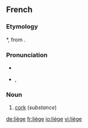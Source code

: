 {{also|Liège|liege}}
==French==

===Etymology===
{{VL.|fr}} *{{term||levius}}, from {{L.|fr}} {{term|levis||light, unimportant}}.

===Pronunciation===
* {{audio|Fr-liège.ogg|audio}}
* {{IPA|/ljɛʒ/}}, {{SAMPA|/ljEZ/}}

===Noun===
{{fr-noun|m}}

# [[cork]] (''substance'')

[[de:liège]]
[[fr:liège]]
[[io:liège]]
[[vi:liège]]